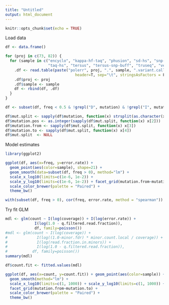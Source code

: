 ```yaml
---
title: "Untitled"
output: html_document
---
```


```r
knitr::opts_chunk$set(echo = TRUE)
```

Load data

```r
df <- data.frame()

for (proj in c(73, 82)) {
  for (sample in c("encyclo", "kappa-hf-taq", "phusion", "sd-hs", "snp-detect",
                   "taq-hs", "tersus", "tersus-snp-buff", "truseq", "velox")) {
    .df <- read.table(paste("polerr", proj, ".", sample, ".variant.caller.txt", sep=""), 
                               header=T, sep="\t", stringsAsFactors = F)
    .df$proj <- proj
    .df$sample <- sample
    df <- rbind(df, .df)
  }
}

df <- subset(df, freq < 0.5 & !grepl("D", mutation) & !grepl("I", mutation) & global.est == 0 & coverage > 0)

df$mut.split <- sapply(df$mutation, function(x) strsplit(as.character(x),"[S:>]"))
df$mutation.pos <- as.integer(sapply(df$mut.split, function(x) x[2]))
df$mutation.from <- sapply(df$mut.split, function(x) x[3])
df$mutation.to <- sapply(df$mut.split, function(x) x[4])
df$mut.split  <- NULL
```

Model estimates

```r
library(ggplot2)

ggplot(df, aes(x=freq, y=error.rate)) + 
  geom_point(aes(color=sample), shape=21) + 
  geom_smooth(data=subset(df, freq > 0), method="lm") +
  scale_x_log10(limits=c(1e-6, 1e-2)) + 
  scale_y_log10(limits=c(1e-6, 1e-2)) + facet_grid(mutation.from~mutation.to) +
  scale_color_brewer(palette = "Paired") +
  theme_bw()

with(subset(df, freq > 0), cor(freq, error.rate, method = "spearman"))
```

Try fit GLM

```r
mdl <- glm(count ~ I(log(coverage)) + I(log(error.rate)) +
             I(log(1.0 - q.filtered.read.fraction)), 
             df, family=poisson())
#mdl <- glm(count ~ I(log(coverage)) + 
#             I(log((1.0-minor.fdr) * minor.count.local / coverage)) +
#             I(log(read.fraction.in.minors)) +
#             I(log(1.0 - q.filtered.read.fraction)), 
#           df, family=poisson())
summary(mdl)

df$count.fit <- fitted.values(mdl)

ggplot(df, aes(x=count, y=count.fit)) + geom_point(aes(color=sample)) +
  geom_smooth(method="lm") +
  scale_x_log10(limits=c(1, 1000)) + scale_y_log10(limits=c(1, 1000)) +
  facet_grid(mutation.from~mutation.to) +
  scale_color_brewer(palette = "Paired") +
  theme_bw()
```
